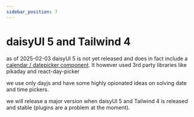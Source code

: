 ```yaml
---
sidebar_position: 7
---
```



# daisyUI 5 and Tailwind 4

as of 2025-02-03 daisyUI 5 is not yet released 
and does in fact include a [calendar / datepicker component](https://v5.daisyui.com/components/calendar/). 
It however used 3rd party libraries like pikaday and react-day-picker

we use only dayjs and have some highly opionated ideas on solving date and time pickers.

we will release a major version when daisyUI 5 and Tailwind 4 is released and stable (plugins are a problem at the moment).